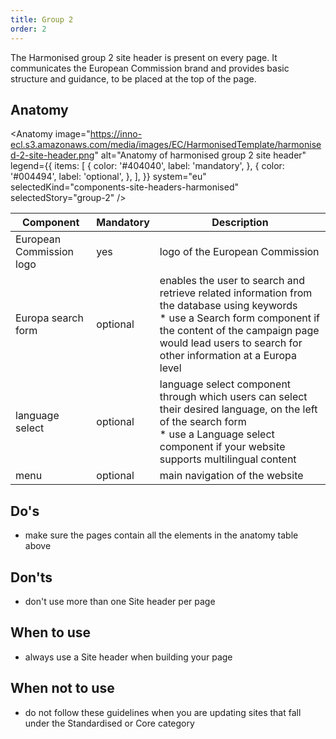 ```yaml
---
title: Group 2
order: 2
---
```



<Paragraph size="lead">
  The Harmonised group 2 site header is present on every page. It communicates
  the European Commission brand and provides basic structure and guidance, to be
  placed at the top of the page.
</Paragraph>

## Anatomy

<Anatomy
  image="https://inno-ecl.s3.amazonaws.com/media/images/EC/HarmonisedTemplate/harmonised-2-site-header.png"
  alt="Anatomy of harmonised group 2 site header"
  legend={{
    items: [
      {
        color: '#404040',
        label: 'mandatory',
      },
      {
        color: '#004494',
        label: 'optional',
      },
    ],
  }}
  system="eu"
  selectedKind="components-site-headers-harmonised"
  selectedStory="group-2"
/>

| Component                                                                               | Mandatory | Description                                                                                                                                                                                                                             |
| --------------------------------------------------------------------------------------- | --------- | --------------------------------------------------------------------------------------------------------------------------------------------------------------------------------------------------------------------------------------- |
| European Commission logo                                                                | yes       | logo of the European Commission                                                                                                                                                                                                         |
| <Link to="/ec/components/forms/search-form/usage/" standalone>Europa search form</Link> | optional  | enables the user to search and retrieve related information from the database using keywords<br />\* use a Search form component if the content of the campaign page would lead users to search for other information at a Europa level |
| language select                                                                         | optional  | language select component through which users can select their desired language, on the left of the search form<br />\* use a Language select component if your website supports multilingual content                                   |
| <Link to="/ec/components/navigation/menu/usage/" standalone>menu</Link>                 | optional  | main navigation of the website                                                                                                                                                                                                          |

## Do's

- make sure the pages contain all the elements in the anatomy table above

## Don'ts

- don't use more than one Site header per page

## When to use

- always use a Site header when building your page

## When not to use

- do not follow these guidelines when you are updating sites that fall under the <Link to="/ec/standardised-template/">Standardised</Link> or <Link to="/ec/core-template/">Core</Link> category
